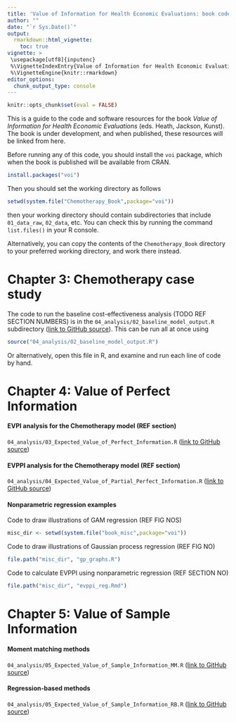 ```yaml
---
title: 'Value of Information for Health Economic Evaluations: book code resources'
author: ""
date: "`r Sys.Date()`"
output: 
  rmarkdown::html_vignette:
    toc: true
vignette: >
 \usepackage[utf8]{inputenc}
 %\VignetteIndexEntry{Value of Information for Health Economic Evaluations: book code resources}
 %\VignetteEngine{knitr::rmarkdown}
editor_options: 
  chunk_output_type: console
---
```


```r
knitr::opts_chunk$set(eval = FALSE)
```


This is a guide to the code and software resources for the book _Value of Information for Health Economic Evaluations_ (eds. Heath, Jackson, Kunst).  The book is under development, and when published, these resources will be linked from here.

Before running any of this code, you should install the `voi` package, which when the book is published will be available from CRAN. 

```r
install.packages("voi")
```

Then you should set the working directory as follows 

```r
setwd(system.file("Chemotherapy_Book",package="voi"))
```

then your working directory should contain subdirectories that include `01_data_raw`, `02_data`, etc.  You can check this by running the command `list.files()` in your R console.

Alternatively, you can copy the contents of the `Chemotherapy_Book` directory to your preferred working directory, and work there instead. 

# Chapter 3: Chemotherapy case study 

The code to run the baseline cost-effectiveness analysis (TODO REF SECTION NUMBERS) is in the `04_analysis/02_baseline_model_output.R` subdirectory ([link to GitHub source](https://raw.githubusercontent.com/convoigroup/Chemotherapy_Book/main/04_analysis/02_baseline_model_output.R)).  This can be run all at once using 

```r
source("04_analysis/02_baseline_model_output.R")
```

Or alternatively, open this file in R, and examine and run each line of code by hand. 


# Chapter 4: Value of Perfect Information

#### EVPI analysis for the Chemotherapy model (REF section)

`04_analysis/03_Expected_Value_of_Perfect_Information.R` ([link to GitHub source](https://raw.githubusercontent.com/convoigroup/Chemotherapy_Book/main/04_analysis/03_Expected_Value_of_Perfect_Information.R))

#### EVPPI analysis for the Chemotherapy model  (REF section) 

`04_analysis/04_Expected_Value_of_Partial_Perfect_Information.R` ([link to GitHub source](https://raw.githubusercontent.com/convoigroup/Chemotherapy_Book/main/04_analysis/04_Expected_Value_of_Partial_Perfect_Information.R))


#### Nonparametric regression examples

Code to draw illustrations of GAM regression (REF FIG NOS)
```r
misc_dir <- setwd(system.file("book_misc",package="voi"))
```

Code to draw illustrations of Gaussian process regression (REF FIG NO)
```r
file.path("misc_dir", "gp_graphs.R")
```

Code to calculate EVPPI using nonparametric regression (REF SECTION NO)
```r
file.path("misc_dir", "evppi_reg.Rmd")
```


# Chapter 5: Value of Sample Information


#### Moment matching methods 

`04_analysis/05_Expected_Value_of_Sample_Information_MM.R` ([link to GitHub source](https://raw.githubusercontent.com/convoigroup/Chemotherapy_Book/main/04_analysis/05_Expected_Value_of_Sample_Information_MM.R))


#### Regression-based methods

`04_analysis/05_Expected_Value_of_Sample_Information_RB.R` ([link to GitHub source](https://raw.githubusercontent.com/convoigroup/Chemotherapy_Book/main/04_analysis/05_Expected_Value_of_Sample_Information_RB.R))

